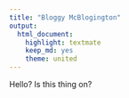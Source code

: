 ```yaml
---
title: "Bloggy McBlogington"
output:
  html_document:
    highlight: textmate
    keep_md: yes
    theme: united
---
```


Hello? Is this thing on?